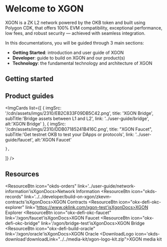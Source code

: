 # Welcome to XGON
XGON is a ZK L2 network powered by the OKB token and built using Polygon CDK, that offers 100% EVM compatibility, exceptional performance, low fees, and robust security — achieved with seamless integration. 

In this documentations, you will be guided through 3 main sections:
- **Getting Started**: introduction and user guide of XGON
- **Developer**: guide to build on XGON and our product(s)
- **Technology**: the fundamental technology and architecture of XGON

## Getting started
<Card mainTitle="What is XGON" subTitle='Explore how XGON scales Ethereum' link="./introduction"/>
<Card mainTitle="Build on XGON" subTitle='Quickstart guide to start building on XGON' link="../../developer/build-on-xgon/quickstart"/>
<Card mainTitle="Deploy smart contract" subTitle='Guide to deploy smart contracts with Truffle, Hardhart and Foundry' link="../../developer/smart-contract/deploy-with-truffle"/>

## Product guides
<ImgCards
  list={[
    {
      imgSrc: '/cdn/assets/imgs/2310/EB2C833F09DB5C42.png',
      title: 'XGON Bridge',
      subTitle:'Bridge assets between L1 and L2',
      link: '../user-guide/bridge',
      alt:'XGON Bridge'
    },
    {
      imgSrc: '/cdn/assets/imgs/2310/DDB07185241B416C.png',
      title: "XGON Faucet",
      subTitle:'Get testnet OKB to test your DApps or protocols',
      link: '../user-guide/faucet',
      alt:'XGON Faucet'

    },
]}
/>

## Resources
<ResourceBtn icon="okds-orders" link='../user-guide/network-information'isXgonDocs>Network Information</ResourceBtn>
<ResourceBtn icon="okds-records" link='../../developer/build-on-xgon/zkevm-contracts'isXgonDocs>XGON Contracts</ResourceBtn>
<ResourceBtn icon="okx-defi-okc-explorer" link='https://www.oklink.com/xgon-test'isXgonDocs>XGON Explorer</ResourceBtn>
<ResourceBtn icon="okx-defi-okc-faucet" link='/xgon/faucet'isXgonDocs>XGON Faucet</ResourceBtn>
<ResourceBtn icon="okx-defi-okc-bridge" link='/xgon/bridge-test'isXgonDocs>XGON Bridge</ResourceBtn>
<ResourceBtn icon="okx-defi-build-oracle" link='/xgon/oracle'isXgonDocs>XGON Oracle</ResourceBtn>
<DownloadLogo icon='okds-download'downloadLink="../../media-kit/xgon-logo-kit.zip">XGON media kit</DownloadLogo>